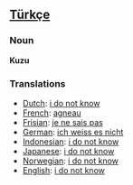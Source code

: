==[[Türkçe]]==

=== Noun ===
'''Kuzu'''

=== Translations ===
*[[Dutch]]: [[i do not know]]
*[[French]]: [[agneau]]
*[[Frisian]]: [[je ne sais pas]]
*[[German]]: [[ich weiss es nicht]]
*[[Indonesian]]: [[i do not know]]
*[[Japanese]]: [[i do not know]]
*[[Norwegian]]: [[i do not know]] 
*[[English]]: [[i do not know]]